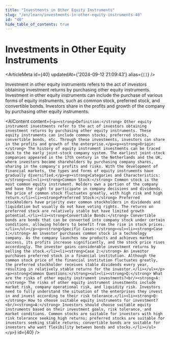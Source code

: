 ```yaml
---
title: "Investments in Other Equity Instruments"
slug: "/en/learn/investments-in-other-equity-instruments-40"
id: "40"
hide_table_of_contents: true
---
```



# Investments in Other Equity Instruments

<ArticleMeta id={40} updatedAt={'2024-09-12 21:09:43'} alias={`[]`} />
<div className='border-solid border-b border-t-0 my-4 border-[var(--ifm-color-gray-300)]' />

Investment in other equity instruments refers to the act of investors obtaining investment returns by purchasing other equity instruments. Investment in other equity instruments can include the purchase of various forms of equity instruments, such as common stock, preferred stock, and convertible bonds. Investors share in the profits and growth of the company by purchasing other equity instruments.

<AIContent content={`<p><strong>Definition:</strong> Other equity instrument investments refer to the act of investors obtaining investment returns by purchasing other equity instruments. These equity instruments can include common stocks, preferred stocks, convertible bonds, etc. Through these investments, investors can share in the profits and growth of the enterprise.</p><p><strong>Origin:</strong> The history of equity instrument investments can be traced back to the early joint-stock company system. The earliest joint-stock companies appeared in the 17th century in the Netherlands and the UK, where investors became shareholders by purchasing company shares, sharing in the company's profits and risks. With the development of financial markets, the types and forms of equity instruments have gradually diversified.</p><p><strong>Categories and Characteristics:</strong><ul><li><strong>Common Stock:</strong> Common stock is the most common equity instrument. Holders own a portion of the company and have the right to participate in company decisions and dividends. The price of common stock fluctuates greatly, with high risk and high return.</li><li><strong>Preferred Stock:</strong> Preferred stockholders have priority over common stockholders in dividends and liquidation but usually do not have voting rights. The returns on preferred stock are relatively stable but have limited growth potential.</li><li><strong>Convertible Bonds:</strong> Convertible bonds are bonds that can be converted into company stock under certain conditions, allowing holders to benefit from the rise in stock prices.</li></ul></p><p><strong>Specific Cases:</strong><ul><li><strong>Case 1:</strong> An investor purchases common stock in a technology company. As the company launches new products and achieves market success, its profits increase significantly, and the stock price rises accordingly. The investor gains considerable investment returns by selling the stock.</li><li><strong>Case 2:</strong> An investor purchases preferred stock in a financial institution. Although the common stock price of the financial institution fluctuates greatly, the preferred stockholder receives stable dividends every year, resulting in relatively stable returns for the investor.</li></ul></p><p><strong>Common Questions:</strong><ul><li><strong>Q:</strong> What are the risks of other equity instrument investments?<br/><strong>A:</strong> The risks of other equity instrument investments include market risk, company operational risk, and liquidity risk. Investors need to fully understand the situation of the enterprises they invest in and invest according to their risk tolerance.</li><li><strong>Q:</strong> How to choose suitable equity instruments for investment?<br/><strong>A:</strong> Investors should choose suitable equity instruments based on their investment goals, risk tolerance, and market conditions. Common stocks are suitable for investors with high risk tolerance seeking high returns; preferred stocks are suitable for investors seeking stable returns; convertible bonds are suitable for investors who want flexibility between bonds and stocks.</li></ul></p>`} id={40} />
